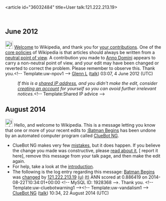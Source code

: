 <article id="36032484" title=User talk:121.222.213.19>
	<talkpage id="36032484" title="User talk:121.222.213.19">
== June 2012 ==
[[File:Information.svg|25px|alt=|link=]] [[Wikipedia:Introduction|Welcome]] to Wikipedia, and thank you for [[Special:Contributions/121.222.213.19|your contributions]]. One of the [[Wikipedia:Five pillars|core policies]] of Wikipedia is that articles should always be written from a [[Wikipedia:Neutral point of view|neutral point of view]]. A contribution you made to [[Anno Domini]] appears to carry a non-neutral point of view, and your edit may have been changed or reverted to correct the problem. Please remember to observe this. Thank you.&lt;!-- Template:uw-npov1 --&gt; [[User:Glenn L|Glenn L]] ([[User talk:Glenn L|talk]]) 03:07, 4 June 2012 (UTC)
:''If this is a [[closed proxy|shared IP address]], and you didn't make the edit, consider [[Wikipedia:Why create an account?|creating an account]] for yourself so you can avoid further irrelevant notices.''&lt;!-- Template:Shared IP advice --&gt;

== August 2014 ==
[[File:Information.svg|left|25px|alt=|link=]] Hello, and welcome to Wikipedia. This is a message letting you know that one or more of your recent edits to [[:Batman Begins]] has been undone by an automated computer program called [[User:ClueBot NG|ClueBot NG]].
{{clear}}
* ClueBot NG makes very few [[User:ClueBot NG#Information About False Positives|mistakes]], but it does happen. If you believe the change you made was constructive, please [[User:ClueBot NG#Information About False Positives|read about it]], [{{User:ClueBot NG/Warnings/FPReport|1928368}} report it here], remove this message from your talk page, and then make the edit again.
* For help, take a look at the [[Wikipedia:Introduction|introduction]].
* The following is the log entry regarding this message: [[Batman Begins]] was [http://en.wikipedia.org/w/index.php?title=Batman+Begins&amp;diff=622320571&amp;oldid=622320440 changed] by [[Special:Contributions/121.222.213.19|121.222.213.19]] [[User:121.222.213.19|(u)]] [[User talk:121.222.213.19|(t)]] ANN scored at 0.886419 on 2014-08-22T10:34:01+00:00 &lt;!-- MySQL ID: 1928368 --&gt;. Thank you. &lt;!-- Template:uw-cluebotwarning1 --&gt;&lt;!-- Template:uw-vandalism1 --&gt; [[User:ClueBot NG|ClueBot NG]] ([[User talk:ClueBot NG|talk]]) 10:34, 22 August 2014 (UTC)
	</talkpage>
</article>